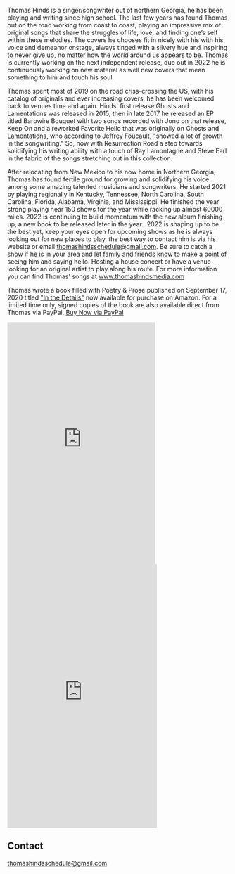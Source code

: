 
<Banner />

<Container>

<p>Thomas Hinds is a singer/songwriter out of northern Georgia, he has been playing and writing since high school. The last few years has found Thomas out on the road working from coast to coast, playing an impressive mix of original songs that share the struggles of life, love, and finding one’s self within these melodies. The covers he chooses fit in nicely with his with his voice and demeanor onstage, always tinged with a silvery hue and inspiring to never give up, no matter how the world around us appears to be. Thomas is currently working on the next independent release, due out in 2022 he is continuously working on new material as well new covers that mean something to him and touch his soul. </p>
<p>Thomas spent most of 2019 on the road criss-crossing the US, with his catalog of originals and ever increasing covers, he has been welcomed back to venues time and again. Hinds' first release Ghosts and Lamentations was released in 2015, then in late 2017 he released an EP titled Barbwire Bouquet with two songs recorded with Jono on that release, Keep On and a reworked Favorite Hello that was originally on Ghosts and Lamentations, who according to Jeffrey Foucault, "showed a lot of growth in the songwriting." So, now with Resurrection Road a step towards solidifying his writing ability with a touch of Ray Lamontagne and Steve Earl in the fabric of the songs stretching out in this collection. </p>
<p>After relocating from New Mexico to his now home in Northern Georgia, Thomas has found fertile ground for growing and solidifying his voice among some amazing talented musicians and songwriters. He started 2021 by playing regionally in Kentucky, Tennessee, North Carolina, South Carolina, Florida, Alabama, Virginia, and Mississippi. He finished the year strong playing near 150 shows for the year while racking up almost 60000 miles. 2022 is continuing to build momentum with the new album finishing up, a new book to be released later in the year...2022 is shaping up to be the best yet, keep your eyes open for upcoming shows as he is always looking out for new places to play, the best way to contact him is via his website or email <a href = "mailto: thomashindsschedule@gmail.com">thomashindsschedule@gmail.com</a>. Be sure to catch a show if he is in your area and let family and friends know to make a point of seeing him and saying hello. Hosting a house concert or have a venue looking for an original artist to play along his route. For more information you can find Thomas' songs at <a href="https://thomashindsmedia.com/#releases">www.thomashindsmedia.com</a></p>
<p id="book">Thomas wrote a book filled with Poetry & Prose published on September 17, 2020 titled <a href="https://www.amazon.com/dp/1513666940/ref=cm_sw_em_r_mt_dp_.ZCQFbCW1NY3R">"In the Details"</a> now available for purchase on Amazon. For a limited time only, signed copies of the book are also available direct from Thomas via PayPal. <a href="https://www.paypal.com/cgi-bin/webscr?cmd=_xclick&business=thmshinds%40yahoo%2ecom&lc=US&item_name=In%20The%20Details%20%28Signed%29&amount=15%2e00&currency_code=USD&button_subtype=services&tax_rate=7%2e000&shipping=3%2e00&bn=PP%2dBuyNowBF%3abtn_buynowCC_LG%2egif%3aNonHosted" className="gtm-button-primary">Buy Now via PayPal</a></p>

<Grids columns="2">

<div id="inthedetails" className="text-center"><iframe type="text/html" width="336" height="550" frameborder="0" allowfullscreen style="max-width:100%" src="https://read.amazon.com/kp/card?asin=B08JL22NSY&preview=inline&linkCode=kpe&ref_=cm_sw_r_kb_dp_QEdRFbWS8MW9P&tag=thmshinds-20" ></iframe></div>

<iframe id="shows" src="https://www.facebook.com/plugins/page.php?href=https%3A%2F%2Fwww.facebook.com%2Fhindsthomas&tabs=timeline&width=340&height=550&small_header=true&adapt_container_width=true&hide_cover=true&show_facepile=true&appId=194207237291861" width="340" height="600" style="border:none;overflow:hidden" scrolling="no" frameborder="0" allowfullscreen="true" allow="autoplay; clipboard-write; encrypted-media; picture-in-picture; web-share"></iframe>

</Grids>

<Youtube url="https://www.youtube.com/watch?v=vupGbexCqWo" />

<Releases releases={props.releases} />

<!--
<Shows shows={props.shows} />
-->

## Contact

<!--
  The `id="contact"` attribute below is for creating internal anchor link.
  You can remove/change it, but make sure you edit the corresponding link
  in src/gatsby-theme-musician/config/navigation.yml
  See: https://learn.freecodecamp.org/responsive-web-design/basic-html-and-html5/link-to-internal-sections-of-a-page-with-anchor-elements/
-->

<div id="contact" className="text-center">
<a href = "mailto: thomashindsschedule@gmail.com">thomashindsschedule@gmail.com</a>
<p />
<Subscribe />
</div>

</Container>
